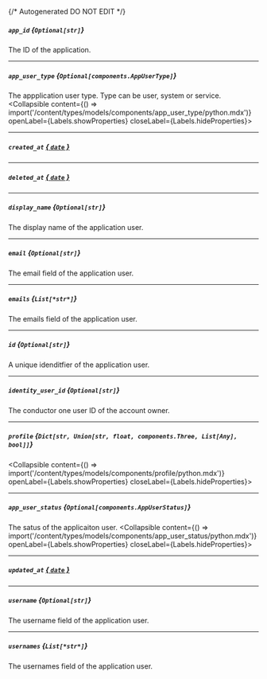 {/* Autogenerated DO NOT EDIT  */}

##### `app_id` *{`Optional[str]`}*
The ID of the application.

---
##### `app_user_type` *{`Optional[components.AppUserType]`}*
The appplication user type. Type can be user, system or service.
<Collapsible content={() => import('/content/types/models/components/app_user_type/python.mdx')} openLabel={Labels.showProperties} closeLabel={Labels.hideProperties}>
</Collapsible>

---
##### `created_at` [*{ `date` }*](https://docs.python.org/3/library/datetime.html#date-objects)

---
##### `deleted_at` [*{ `date` }*](https://docs.python.org/3/library/datetime.html#date-objects)

---
##### `display_name` *{`Optional[str]`}*
The display name of the application user.

---
##### `email` *{`Optional[str]`}*
The email field of the application user.

---
##### `emails` *{`List[*str*]`}*
The emails field of the application user.

---
##### `id` *{`Optional[str]`}*
A unique idenditfier of the application user.

---
##### `identity_user_id` *{`Optional[str]`}*
The conductor one user ID of the account owner.

---
##### `profile` *{`Dict[str, Union[str, float, components.Three, List[Any], bool]]`}*
<Collapsible content={() => import('/content/types/models/components/profile/python.mdx')} openLabel={Labels.showProperties} closeLabel={Labels.hideProperties}>
</Collapsible>

---
##### `app_user_status` *{`Optional[components.AppUserStatus]`}*
The satus of the applicaiton user.
<Collapsible content={() => import('/content/types/models/components/app_user_status/python.mdx')} openLabel={Labels.showProperties} closeLabel={Labels.hideProperties}>
</Collapsible>

---
##### `updated_at` [*{ `date` }*](https://docs.python.org/3/library/datetime.html#date-objects)

---
##### `username` *{`Optional[str]`}*
The username field of the application user.

---
##### `usernames` *{`List[*str*]`}*
The usernames field of the application user.


